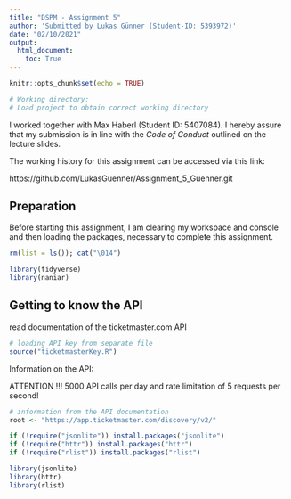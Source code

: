 ```yaml
---
title: "DSPM - Assignment 5"
author: 'Submitted by Lukas Günner (Student-ID: 5393972)'
date: "02/10/2021"
output: 
  html_document:
    toc: True
---
```


```r
knitr::opts_chunk$set(echo = TRUE)

# Working directory:
# Load project to obtain correct working directory

```
I worked together with Max Haberl (Student ID: 5407084). I hereby assure that my submission is in line with the *Code of Conduct* outlined on the lecture slides.

The working history for this assignment can be accessed via this link:

https://github.com/LukasGuenner/Assignment_5_Guenner.git


## Preparation

Before starting this assignment, I am clearing my workspace and console and then 
loading the packages, necessary to complete this assignment. 
```r

rm(list = ls()); cat("\014")

library(tidyverse)
library(naniar)

```

## Getting to know the API

read documentation of the ticketmaster.com API

```r

# loading API key from separate file 
source("ticketmasterKey.R")

```

Information on the API:

ATTENTION !!!
5000 API calls per day and rate limitation of 5 requests per second!

```r

# information from the API documentation
root <- "https://app.ticketmaster.com/discovery/v2/"

```




```r

if (!require("jsonlite")) install.packages("jsonlite")
if (!require("httr")) install.packages("httr")
if (!require("rlist")) install.packages("rlist")

library(jsonlite)
library(httr)
library(rlist)

```




```r



```








